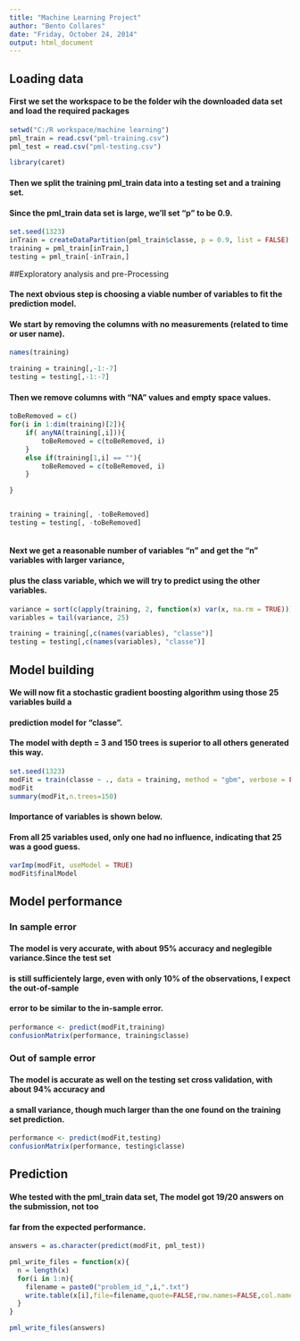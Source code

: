 ```yaml
---
title: "Machine Learning Project"
author: "Bento Collares"
date: "Friday, October 24, 2014"
output: html_document
---
```


## Loading data

#### First we set the workspace to be the folder wih the downloaded data set and load the required packages 


````r


setwd("C:/R workspace/machine learning")
pml_train = read.csv("pml-training.csv")
pml_test = read.csv("pml-testing.csv")


````

````r

library(caret)

````

#### Then we split the training pml_train data into a testing set and a training set.
#### Since the pml_train data set is large, we'll set "p" to be 0.9.


````r

set.seed(1323)
inTrain = createDataPartition(pml_train$classe, p = 0.9, list = FALSE)
training = pml_train[inTrain,]
testing = pml_train[-inTrain,]

````


##Exploratory analysis and pre-Processing


#### The next obvious step is choosing a viable number of variables to fit the prediction model.
#### We start by removing the columns with no measurements (related to time or user name).

````r

names(training)

training = training[,-1:-7]
testing = testing[,-1:-7]
````


#### Then we remove columns with "NA" values and empty space values.

````r


toBeRemoved = c()
for(i in 1:dim(training)[2]){
    if( anyNA(training[,i])){
        toBeRemoved = c(toBeRemoved, i)
    }
    else if(training[1,i] == ""){
        toBeRemoved = c(toBeRemoved, i)
    }

}


training = training[, -toBeRemoved]
testing = testing[, -toBeRemoved]



````

#### Next we get a reasonable number of variables "n" and get the "n" variables with larger variance,
#### plus the class variable, which we will try to predict using the other variables.

````r

variance = sort(c(apply(training, 2, function(x) var(x, na.rm = TRUE))))
variables = tail(variance, 25)

training = training[,c(names(variables), "classe")]
testing = testing[,c(names(variables), "classe")]
````


## Model building 

#### We will now fit a stochastic gradient boosting algorithm using those 25 variables build a 
#### prediction model for "classe".
#### The model with depth = 3 and 150 trees is superior to all others generated this way.

````r
set.seed(1323)
modFit = train(classe ~ ., data = training, method = "gbm", verbose = FALSE)
modFit
summary(modFit,n.trees=150)

````

#### Importance of variables is shown below.
#### From all 25 variables used, only one had no influence, indicating that 25 was a good guess.


````r
varImp(modFit, useModel = TRUE)
modFit$finalModel

````

## Model performance

### In sample error

#### The model is very accurate, with about 95% accuracy and neglegible variance.Since the test set 
#### is still sufficientely large, even with only 10% of the observations, I expect the out-of-sample 
#### error to be similar to the in-sample error.



````r

performance <- predict(modFit,training)
confusionMatrix(performance, training$classe)

````

### Out of sample error

#### The model is accurate as well on the testing set cross validation, with about 94% accuracy and 
#### a small variance, though much larger than the one found on the training set prediction.

````r

performance <- predict(modFit,testing)
confusionMatrix(performance, testing$classe)


````


## Prediction

#### Whe tested with the pml_train data set, The model got 19/20 answers on the submission, not too 
#### far from the expected performance.

````r

answers = as.character(predict(modFit, pml_test))

pml_write_files = function(x){
  n = length(x)
  for(i in 1:n){
    filename = paste0("problem_id_",i,".txt")
    write.table(x[i],file=filename,quote=FALSE,row.names=FALSE,col.names=FALSE)
  }
}

pml_write_files(answers)
````